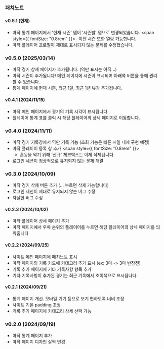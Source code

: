### 패치노트

#### v0.5.1 (현재)

- 마작 통계 페이지에서 '현재 시즌' 탭이 '시즌별' 탭으로 변경되었습니다.
  <span style={{ fontSize: "0.8rem" }}>- 이전 시즌 또한 열람 가능합니다.</span>
- 마작 플레이어 프로필이 제대로 표시되지 않는 문제를 수정했습니다.

### v0.5.0 (2025/03/14)

- 마작 경기 상세 페이지가 추가됩니다. (역만 표시는 아직...)
- 마작 시즌이 추가됩니다! 메인 페이지에 시즌이 표시되며 아래쪽 버튼을 통해 관리할 수 있습니다.
- 통계 페이지에 현재 시즌, 최근 1달, 최근 1년 뷰가 추가됩니다.

#### v0.4.1 (2024/11/15)

- 마작 메인 페이지에서 경기의 기록 시각이 표시됩니다.
- 플레이어 통계 표를 클릭 시 해당 플레이어의 상세 페이지로 이동합니다.

### v0.4.0 (2024/11/11)

- 마작 경기 기록창에서 역만 기록 가능 (조회 기능은 빠른 시일 내에 구현 예정)
- 마작 플레이어 등록 창 추가
  <span style={{ fontSize: "0.8rem" }}>
    - 혼동을 막기 위해 '신규' 체크박스는 이제 삭제됩니다.
  </span>
- 로그인 세션이 정상적으로 유지되지 않는 문제 해결

### v0.3.0 (2024/10/09)

- 마작 경기 삭제 버튼 추가 (... 누르면 삭제 가능합니다)
- 로그인 세션이 제대로 유지되지 않는 버그 수정
- 자잘한 버그 수정

#### v0.2.3 (2024/10/02)

- 마작 플레이어 상세 페이지 추가
- 마작 페이지에서 우마 순위의 플레이어를 누르면 해당 플레이어의 상세 페이지를 띄워줍니다

#### v0.2.2 (2024/09/25)

- 사이트 메인 페이지에 패치노트 표시
- 마작 페이지의 기록 카드에 카테고리 추가 표시 (ex: 3마 -> 3마 반장전)
- 기록 추가 페이지에 기타 기록사항 항목 추가
- 기타 기록사항이 추가된 경기는 최근 기록에서 초록색으로 표시됩니다

#### v0.2.1 (2024/09/21)

- 통계 페이지 개선. 모바일 기기 등으로 보기 편하도록 너비 조정
- 사이트 기본 padding 조정
- 기록 추가 페이지에 카테고리 상세 선택 가능

### v0.2.0 (2024/09/19)

- 마작 통계 페이지 추가
- 마작 페이지 디자인 살짝 변경
